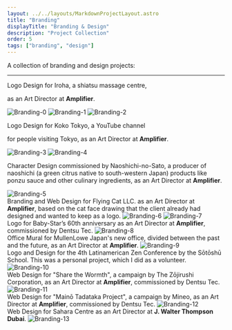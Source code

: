 ```yaml
---
layout: ../../layouts/MarkdownProjectLayout.astro
title: "Branding"
displayTitle: "Branding & Design"
description: "Project Collection"
order: 5
tags: ["branding", "design"]
---
```


A collection of branding and design projects:

---


<section>
  <p>Logo Design for Iroha, a shiatsu massage centre,</p>
  <p>as an Art Director at <strong>Amplifier</strong>.</p>
  <Image src="/assets/projects/Branding/Branding-0.webp" alt="Branding-0" />
  <Image src="/assets/projects/Branding/Branding-1.webp" alt="Branding-1" />
  <Image src="/assets/projects/Branding/Branding-2.webp" alt="Branding-2" />
</section>
<section>
  <p>Logo Design for Koko Tokyo, a YouTube channel</p>
  <p>for people visiting Tokyo, as an Art Director at <strong>Amplifier</strong>.</p>
  <Image src="/assets/projects/Branding/Branding-3.gif" alt="Branding-3" />
  <Image src="/assets/projects/Branding/Branding-4.gif" alt="Branding-4" />
</section>
<section>

Character Design commissioned by Naoshichi-no-Sato,
a producer of naoshichi (a green citrus native to south-western Japan)
products like ponzu sauce and other culinary ingredients,
as an Art Director at <strong>Amplifier</strong>.

  <Image src="/assets/projects/Branding/Branding-5.webp" alt="Branding-5" />
</section>
<section>
Branding and Web Design for Flying Cat LLC. as an Art Director at <strong>Amplifier</strong>, based on the cat face drawing that the client already had designed and wanted to keep as a logo.
  <Image src="/assets/projects/Branding/Branding-6.webp" alt="Branding-6" />
  <Image src="/assets/projects/Branding/Branding-7.gif" alt="Branding-7" />
</section>
<section>
Logo for Baby-Star’s 60th anniversary as an Art Director at <strong>Amplifier</strong>, commissioned by Dentsu Tec.
  <Image src="/assets/projects/Branding/Branding-8.webp" alt="Branding-8" />
</section>
<section>
Office Mural for MullenLowe Japan's new office, divided between the past and the future, as an Art Director at <strong>Amplifier</strong>.
  <Image src="/assets/projects/Branding/Branding-9.webp" alt="Branding-9" />
</section>
<section>
Logo and Design for the 4th Latinamerican Zen Conference by the Sōtōshū School. This was a personal project, which I did as a volunteer.
  <Image src="/assets/projects/Branding/Branding-10.webp" alt="Branding-10" />
</section>
<section>
Web Design for "Share the Wormth", a campaign by The Zōjirushi Corporation, as an Art Director at <strong>Amplifier</strong>, commissioned by Dentsu Tec.
  <Image src="/assets/projects/Branding/Branding-11.gif" alt="Branding-11" />
</section>
<section>
Web Design for "Mainō Tadataka Project", a campaign by Mineo, as an Art Director at <strong>Amplifier</strong>, commissioned by Dentsu Tec.
  <Image src="/assets/projects/Branding/Branding-12.gif" alt="Branding-12" />
</section>
<section>
Web Design for Sahara Centre as an Art Director at <strong>J. Walter Thompson Dubai</strong>.
  <Image src="/assets/projects/Branding/Branding-13.gif" alt="Branding-13" />
</section>
